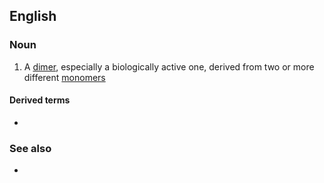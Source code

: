 ==English==

===Noun===
{{en-noun}}

# {{lb|en|chemistry|biochemistry}} A [[dimer]], especially a biologically active one, derived from two or more different [[monomer]]s

====Derived terms====
* {{l|en|heterodimeric}}

===See also===
* {{l|en|homodimer}}
